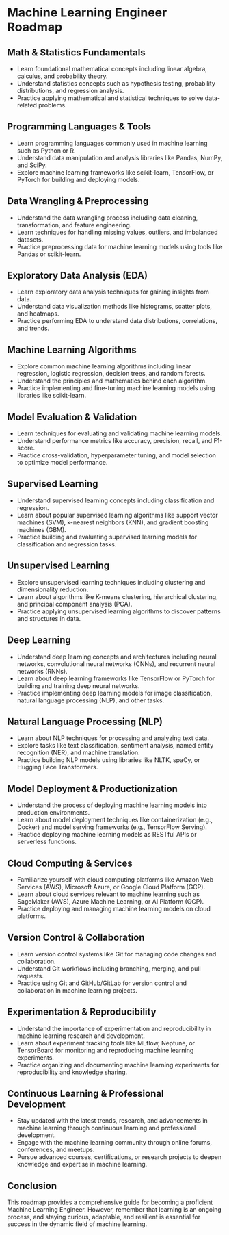 # Machine Learning Engineer Roadmap

## Math & Statistics Fundamentals

- Learn foundational mathematical concepts including linear algebra, calculus, and probability theory.
- Understand statistics concepts such as hypothesis testing, probability distributions, and regression analysis.
- Practice applying mathematical and statistical techniques to solve data-related problems.

## Programming Languages & Tools

- Learn programming languages commonly used in machine learning such as Python or R.
- Understand data manipulation and analysis libraries like Pandas, NumPy, and SciPy.
- Explore machine learning frameworks like scikit-learn, TensorFlow, or PyTorch for building and deploying models.

## Data Wrangling & Preprocessing

- Understand the data wrangling process including data cleaning, transformation, and feature engineering.
- Learn techniques for handling missing values, outliers, and imbalanced datasets.
- Practice preprocessing data for machine learning models using tools like Pandas or scikit-learn.

## Exploratory Data Analysis (EDA)

- Learn exploratory data analysis techniques for gaining insights from data.
- Understand data visualization methods like histograms, scatter plots, and heatmaps.
- Practice performing EDA to understand data distributions, correlations, and trends.

## Machine Learning Algorithms

- Explore common machine learning algorithms including linear regression, logistic regression, decision trees, and random forests.
- Understand the principles and mathematics behind each algorithm.
- Practice implementing and fine-tuning machine learning models using libraries like scikit-learn.

## Model Evaluation & Validation

- Learn techniques for evaluating and validating machine learning models.
- Understand performance metrics like accuracy, precision, recall, and F1-score.
- Practice cross-validation, hyperparameter tuning, and model selection to optimize model performance.

## Supervised Learning

- Understand supervised learning concepts including classification and regression.
- Learn about popular supervised learning algorithms like support vector machines (SVM), k-nearest neighbors (KNN), and gradient boosting machines (GBM).
- Practice building and evaluating supervised learning models for classification and regression tasks.

## Unsupervised Learning

- Explore unsupervised learning techniques including clustering and dimensionality reduction.
- Learn about algorithms like K-means clustering, hierarchical clustering, and principal component analysis (PCA).
- Practice applying unsupervised learning algorithms to discover patterns and structures in data.

## Deep Learning

- Understand deep learning concepts and architectures including neural networks, convolutional neural networks (CNNs), and recurrent neural networks (RNNs).
- Learn about deep learning frameworks like TensorFlow or PyTorch for building and training deep neural networks.
- Practice implementing deep learning models for image classification, natural language processing (NLP), and other tasks.

## Natural Language Processing (NLP)

- Learn about NLP techniques for processing and analyzing text data.
- Explore tasks like text classification, sentiment analysis, named entity recognition (NER), and machine translation.
- Practice building NLP models using libraries like NLTK, spaCy, or Hugging Face Transformers.

## Model Deployment & Productionization

- Understand the process of deploying machine learning models into production environments.
- Learn about model deployment techniques like containerization (e.g., Docker) and model serving frameworks (e.g., TensorFlow Serving).
- Practice deploying machine learning models as RESTful APIs or serverless functions.

## Cloud Computing & Services

- Familiarize yourself with cloud computing platforms like Amazon Web Services (AWS), Microsoft Azure, or Google Cloud Platform (GCP).
- Learn about cloud services relevant to machine learning such as SageMaker (AWS), Azure Machine Learning, or AI Platform (GCP).
- Practice deploying and managing machine learning models on cloud platforms.

## Version Control & Collaboration

- Learn version control systems like Git for managing code changes and collaboration.
- Understand Git workflows including branching, merging, and pull requests.
- Practice using Git and GitHub/GitLab for version control and collaboration in machine learning projects.

## Experimentation & Reproducibility

- Understand the importance of experimentation and reproducibility in machine learning research and development.
- Learn about experiment tracking tools like MLflow, Neptune, or TensorBoard for monitoring and reproducing machine learning experiments.
- Practice organizing and documenting machine learning experiments for reproducibility and knowledge sharing.

## Continuous Learning & Professional Development

- Stay updated with the latest trends, research, and advancements in machine learning through continuous learning and professional development.
- Engage with the machine learning community through online forums, conferences, and meetups.
- Pursue advanced courses, certifications, or research projects to deepen knowledge and expertise in machine learning.

## Conclusion

This roadmap provides a comprehensive guide for becoming a proficient Machine Learning Engineer. However, remember that learning is an ongoing process, and staying curious, adaptable, and resilient is essential for success in the dynamic field of machine learning.
